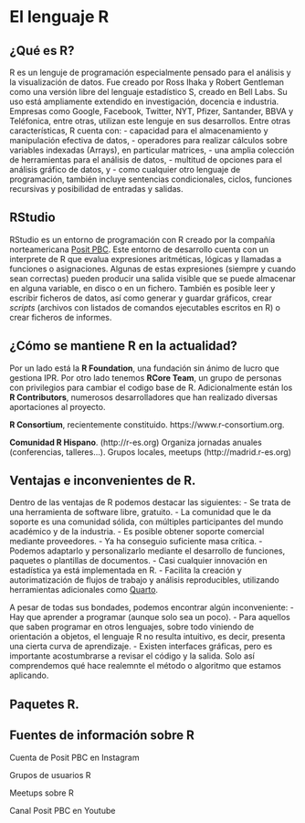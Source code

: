 # El lenguaje R

## ¿Qué es R?

R es un lenguje de programación especialmente pensado para el análisis y la visualización de datos. Fue creado por Ross Ihaka y Robert Gentleman como una versión libre del lenguaje estadístico S, creado en Bell Labs. Su uso está ampliamente extendido en investigación, docencia e industria. Empresas como Google, Facebook, Twitter, NYT, Pfizer, Santander, BBVA y Teléfonica, entre otras, utilizan este lenguje en sus desarrollos. Entre otras características, R cuenta con:
- capacidad para el almacenamiento y manipulación efectiva de datos,
- operadores para realizar cálculos sobre variables indexadas (Arrays), en particular matrices,
- una amplia colección de herramientas para el análisis de datos,
- multitud de opciones para el análisis gráfico de datos, y
- como cualquier otro lenguaje de programación, también incluye sentencias condicionales, ciclos, funciones recursivas y posibilidad de entradas y salidas.

## RStudio

RStudio es un entorno de programación con R creado por la compañía norteamericana [Posit PBC](https://posit.co/). Este entorno de desarrollo cuenta con un interprete de R que evalua expresiones aritméticas, lógicas y llamadas a funciones o asignaciones. Algunas de estas expresiones (siempre y cuando sean correctas) pueden producir una salida visible que se puede almacenar en alguna variable, en disco o en un fichero. También es posible leer y escribir ficheros de datos, así como generar y guardar gráficos, crear *scripts* (archivos con listados de comandos ejecutables escritos en R) o crear ficheros de informes.

## ¿Cómo se mantiene R en la actualidad?

Por un lado está la **R Foundation**, una fundación sin ánimo de lucro que gestiona IPR. Por otro lado tenemos **RCore Team**, un grupo de personas con privilegios para cambiar el codigo base de R. Adicionalmente están los **R Contributors**, numerosos desarrolladores que han realizado diversas aportaciones al proyecto. 

**R Consortium**, recientemente constituido. https://www.r-consortium.org.

**Comunidad R Hispano**. (http://r-es.org) Organiza jornadas anuales (conferencias, talleres...). Grupos locales, meetups (http://madrid.r-es.org)

## Ventajas e inconvenientes de R.

Dentro de las ventajas de R podemos destacar las siguientes:
- Se trata de una herramienta de software libre, gratuito.
- La comunidad que le da soporte es una comunidad sólida, con múltiples participantes del mundo académico y de la industria.
- Es posible obtener soporte comercial mediante proveedores.
- Ya ha conseguio suficiente masa crítica.
- Podemos adaptarlo y personalizarlo mediante el desarrollo de funciones, paquetes o plantillas de documentos.
- Casi cualquier innovación en estadística ya está implementada en R.
- Facilita la creación y autorimatización de flujos de trabajo y análisis reproducibles, utilizando herramientas adicionales como [Quarto](https://quarto.org).

A pesar de todas sus bondades, podemos encontrar algún inconveniente:
- Hay que aprender a programar (aunque solo sea un poco).
- Para aquellos que saben programar en otros lenguajes, sobre todo viniendo de orientación a objetos, el lenguaje R no resulta intuitivo, es decir, presenta una cierta curva de aprendizaje.
- Existen interfaces gráficas, pero es importante acostumbrarse a revisar el código y la salida. Solo así comprendemos qué hace realemnte el método o algoritmo que estamos aplicando.


## Paquetes R.


## Fuentes de información sobre R

Cuenta de Posit PBC en Instagram

Grupos de usuarios R

Meetups sobre R

Canal Posit PBC en Youtube

